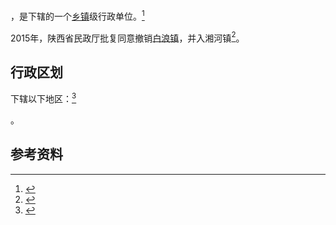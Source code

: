 {{中国乡级行政区|61/10/23/102/000}}

'''{{PAGENAMEBASE}}'''，是{{PRC admin/fullname|61/10/23/102/000|3}}下辖的一个[[乡镇|乡镇]]级行政单位。<ref>{{PRC admin/ref sgc|{{PRC admin/parent|61/10/23/102/000}}}}</ref>

2015年，陕西省民政厅批复同意撤销[[白浪镇_(商南县)|白浪镇]]，并入湘河镇<ref>{{Cite web |url=http://shaanxi.mca.gov.cn/article/mzyw1/201507/20150700841888.shtml |title=陕西省民政厅关于陕西省乡镇行政区划调整的公告 |access-date=2017-09-14 |archive-url=https://web.archive.org/web/20170914220400/http://shaanxi.mca.gov.cn/article/mzyw1/201507/20150700841888.shtml |archive-date=2017-09-14 |dead-url=yes }}</ref>。

== 行政区划 ==

{{PAGENAMEBASE}}下辖以下地区：<ref>{{PRC admin/ref sgc|61/10/23/102/000}}</ref>

{{PRC admin/children|61/10/23/102/000}}。

== 参考资料 ==

{{reflist}}

{{行政区划小作品}}
{{PRC admin/navcat|61/10/23/102/000}}